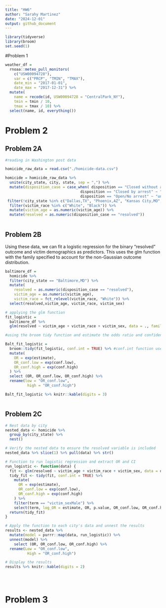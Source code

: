 ```yaml
---
title: "HW6"
author: "Sarahy Martinez"
date: "2024-12-01"
output: github_document
---
```


```r
library(tidyverse)
library(broom)
set.seed(1)

```



#Problem 1 

```r

weather_df = 
  rnoaa::meteo_pull_monitors(
    c("USW00094728"),
    var = c("PRCP", "TMIN", "TMAX"), 
    date_min = "2017-01-01",
    date_max = "2017-12-31") %>%
  mutate(
    name = recode(id, USW00094728 = "CentralPark_NY"),
    tmin = tmin / 10,
    tmax = tmax / 10) %>%
  select(name, id, everything())


```



# Problem 2 

## Problem 2A

```r
#reading in Washington post data 

homicide_raw_data = read.csv("./homicide-data.csv")

homicide = homicide_raw_data %>% 
  unite(city_state, city, state, sep = ",") %>% 
  mutate(disposition_case = case_when( disposition == "Closed without arrest"~ "unresolved",
                                  disposition == "Closed by arrest" ~ "resolved",
                                  disposition == "Open/No arrest" ~ "unresolved")) %>%
 filter(!city_state %in% c("Dallas,TX", "Phoenix,AZ", "Kansas City,MO", "Tulsa,AL")) %>% 
  filter(victim_race %in% c("White", "Black")) %>% 
  mutate(victim_age = as.numeric(victim_age)) %>% 
  mutate(resolved = as.numeric(disposition_case == "resolved"))
  


```

## Problem 2B 

Using these data, we can fit a logistic regression for the binary “resolved” outcome and victim demographics as predictors. This uses the glm function with the family specified to account for the non-Gaussian outcome distribution.

```r
baltimore_df = 
  homicide %>% 
  filter(city_state == "Baltimore,MD") %>% 
  mutate(
    resolved = as.numeric(disposition_case == "resolved"),
    victim_age = as.numeric(victim_age),
    victim_race = fct_relevel(victim_race, "White")) %>% 
  select(resolved,victim_age, victim_race, victim_sex)

# applying the glm function
fit_logistic = 
  baltimore_df %>% 
  glm(resolved ~ victim_age + victim_race + victim_sex, data = ., family = binomial()) 

#using the broom tidy function and estimate the odds ratio and confidence interval

Balt_fit_logistic = 
  broom::tidy(fit_logistic, conf.int = TRUE) %>% #conf.int function used to calculate the CI
  mutate(
    OR = exp(estimate),
    OR_conf.low = exp(conf.low),
    OR_conf.high = exp(conf.high)
  ) %>%
  select (OR, OR_conf.low, OR_conf.high) %>% 
  rename(low = "OR_conf.low",
          high = "OR_conf.high") 

Balt_fit_logistic %>% knitr::kable(digits = 3)



```



## Problem 2C 

```r


# Nest data by city
nested_data <- homicide %>%
  group_by(city_state) %>%
  nest()

# Verify the nested data to ensure the resolved variable is included
nested_data %>% slice(1) %>% pull(data) %>% str()

# Function to run logistic regression and extract OR and CI
run_logistic <- function(data) {
  fit <- glm(resolved ~ victim_age + victim_race + victim_sex, data = data, family = binomial())
  tidy_fit <- tidy(fit, conf.int = TRUE) %>%
    mutate(
      OR = exp(estimate),
      OR_conf.low = exp(conf.low),
      OR_conf.high = exp(conf.high)
    ) %>%
    filter(term == "victim_sexMale") %>%
    select(term, log_OR = estimate, OR, p.value, OR_conf.low, OR_conf.high)
  return(tidy_fit)
}

# Apply the function to each city's data and unnest the results
results <- nested_data %>%
  mutate(model = purrr::map(data, run_logistic)) %>%
  unnest(model) %>% 
    select (OR, OR_conf.low, OR_conf.high) %>% 
  rename(Low = "OR_conf.low",
          High = "OR_conf.high") 

# Display the results
results %>% knitr::kable(digits = 2)





```























# Problem 3 

